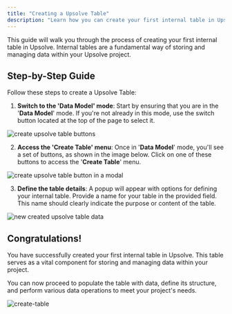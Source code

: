 ```yaml
---
title: "Creating a Upsolve Table"
description: "Learn how you can create your first internal table in Upsolve"
---
```


This guide will walk you through the process of creating your first internal table in Upsolve. Internal tables are a fundamental way of storing and managing data within your Upsolve project.

## Step-by-Step Guide

Follow these steps to create a Upsolve Table:

1. **Switch to the 'Data Model' mode**: Start by ensuring that you are in the '**Data Model**' mode. If you're not already in this mode, use the switch button located at the top of the page to select it.

<img
  src="https://cdn.peaka.com/connecting-your-data/open-connectors-modal.png"
  alt="create upsolve table buttons"
/>

2. **Access the 'Create Table' menu**: Once in '**Data Model**' mode, you'll see a set of buttons, as shown in the image below. Click on one of these buttons to access the '**Create Table**' menu.

<img
  src="https://cdn.peaka.com/connecting-your-data/create-table-1.png"
  alt="create upsolve table button in a modal"
/>

3. **Define the table details**: A popup will appear with options for defining your internal table. Provide a name for your table in the provided field. This name should clearly indicate the purpose or content of the table.

<img
  src="https://cdn.peaka.com/connecting-your-data/create-table-2.png"
  alt="new created upsolve table data"
/>

## Congratulations!

You have successfully created your first internal table in Upsolve. This table serves as a vital component for storing and managing data within your project.

You can now proceed to populate the table with data, define its structure, and perform various data operations to meet your project's needs.

<img
  src="https://cdn.peaka.com/connecting-your-data/create-table-3.png"
  alt="create-table"
/>
